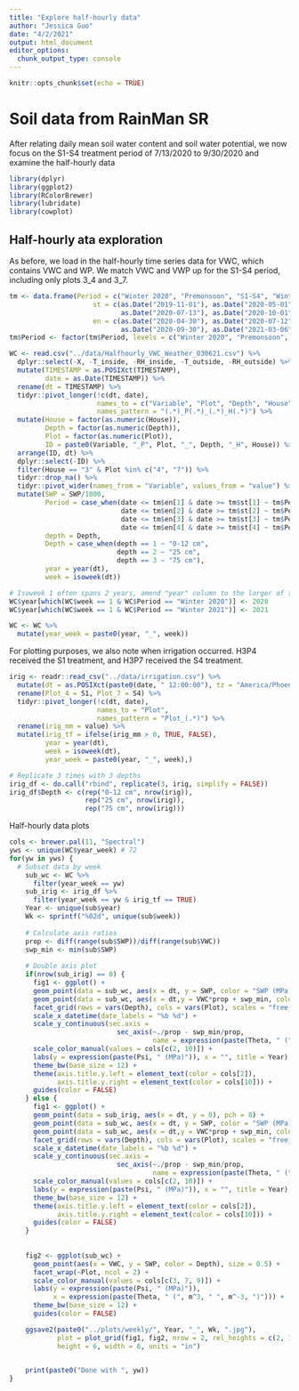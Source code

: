 ```yaml
---
title: "Explore half-hourly data"
author: "Jessica Guo"
date: "4/2/2021"
output: html_document
editor_options: 
  chunk_output_type: console
---
```


```r
knitr::opts_chunk$set(echo = TRUE)
```

# Soil data from RainMan SR

After relating daily mean soil water content and soil water potential, we now focus on the S1-S4 treatment period of 7/13/2020 to 9/30/2020 and examine the half-hourly data

```r
library(dplyr)
library(ggplot2)
library(RColorBrewer)
library(lubridate)
library(cowplot)
```

## Half-hourly ata exploration

As before, we load in the half-hourly time series data for VWC, which contains VWC and WP. We match VWC and VWP up for the S1-S4 period, including only plots 3_4 and 3_7. 

```r
tm <- data.frame(Period = c("Winter 2020", "Premonsoon", "S1-S4", "Winter 2021"),
                     st = c(as.Date("2019-11-01"), as.Date("2020-05-01"), 
                            as.Date("2020-07-13"), as.Date("2020-10-01")),
                     en = c(as.Date("2020-04-30"), as.Date("2020-07-12"),
                            as.Date("2020-09-30"), as.Date("2021-03-06")))
tm$Period <- factor(tm$Period, levels = c("Winter 2020", "Premonsoon", "S1-S4", "Winter 2021"))

WC <- read.csv("../data/Halfhourly_VWC_Weather_030621.csv") %>%
  dplyr::select(-X, -T_inside, -RH_inside, -T_outside, -RH_outside) %>%
  mutate(TIMESTAMP = as.POSIXct(TIMESTAMP),
         date = as.Date(TIMESTAMP)) %>%
  rename(dt = TIMESTAMP) %>%
  tidyr::pivot_longer(!c(dt, date), 
                      names_to = c("Variable", "Plot", "Depth", "House"), 
                      names_pattern = "(.*)_P(.*)_(.*)_H(.*)") %>%
  mutate(House = factor(as.numeric(House)),
         Depth = factor(as.numeric(Depth)),
         Plot = factor(as.numeric(Plot)),
         ID = paste0(Variable, "_P", Plot, "_", Depth, "_H", House)) %>%
  arrange(ID, dt) %>%
  dplyr::select(-ID) %>%
  filter(House == "3" & Plot %in% c("4", "7")) %>%
  tidyr::drop_na() %>%
  tidyr::pivot_wider(names_from = "Variable", values_from = "value") %>%
  mutate(SWP = SWP/1000,
         Period = case_when(date <= tm$en[1] & date >= tm$st[1] ~ tm$Period[1],
                            date <= tm$en[2] & date >= tm$st[2] ~ tm$Period[2],
                            date <= tm$en[3] & date >= tm$st[3] ~ tm$Period[3],
                            date <= tm$en[4] & date >= tm$st[4] ~ tm$Period[4]),
         depth = Depth,
         Depth = case_when(depth == 1 ~ "0-12 cm",
                           depth == 2 ~ "25 cm",
                           depth == 3 ~ "75 cm"),
         year = year(dt),
         week = isoweek(dt))

# Isoweek 1 often spans 2 years, amend "year" column to the larger of the 2 years
WC$year[which(WC$week == 1 & WC$Period == "Winter 2020")] <- 2020
WC$year[which(WC$week == 1 & WC$Period == "Winter 2021")] <- 2021

WC <- WC %>%
  mutate(year_week = paste0(year, "_", week))
```

For plotting purposes, we also note when irrigation occurred. H3P4 received the S1 treatment, and H3P7 received the S4 treatment. 
```r
irig <- readr::read_csv("../data/irrigation.csv") %>%
  mutate(dt = as.POSIXct(paste0(date, " 12:00:00"), tz = "America/Phoenix")) %>%
  rename(Plot_4 = S1, Plot_7 = S4) %>%
  tidyr::pivot_longer(!c(dt, date), 
                      names_to = "Plot", 
                      names_pattern = "Plot_(.*)") %>%
  rename(irig_mm = value) %>%
  mutate(irig_tf = ifelse(irig_mm > 0, TRUE, FALSE),
         year = year(dt),
         week = isoweek(dt),
         year_week = paste0(year, "_", week),)

# Replicate 3 times with 3 depths
irig_df <- do.call("rbind", replicate(3, irig, simplify = FALSE))
irig_df$Depth <- c(rep("0-12 cm", nrow(irig)),
                   rep("25 cm", nrow(irig)),
                   rep("75 cm", nrow(irig)))

```

Half-hourly data plots
```r
cols <- brewer.pal(11, "Spectral")
yws <- unique(WC$year_week) # 72
for(yw in yws) {
  # Subset data by week
    sub_wc <- WC %>%
      filter(year_week == yw)
    sub_irig <- irig_df %>%
      filter(year_week == yw & irig_tf == TRUE)
    Year <- unique(sub$year)
    Wk <- sprintf("%02d", unique(sub$week))
    
    # Calculate axis ratios
    prop <- diff(range(sub$SWP))/diff(range(sub$VWC))
    swp_min <- min(sub$SWP)
    
    # Double axis plot
    if(nrow(sub_irig) == 0) {
      fig1 <- ggplot() +
      geom_point(data = sub_wc, aes(x = dt, y = SWP, color = "SWP (MPa)"), size = 0.5) +
      geom_point(data = sub_wc, aes(x = dt,y = VWC*prop + swp_min, color = "VWC"), size = 0.5) +
      facet_grid(rows = vars(Depth), cols = vars(Plot), scales = "free_y") +
      scale_x_datetime(date_labels = "%b %d") +
      scale_y_continuous(sec.axis = 
                           sec_axis(~./prop - swp_min/prop,
                                    name = expression(paste(Theta, " (", m^3, " ", m^-3, ")")))) +
      scale_color_manual(values = cols[c(2, 10)]) +
      labs(y = expression(paste(Psi, " (MPa)")), x = "", title = Year) +
      theme_bw(base_size = 12) +
      theme(axis.title.y.left = element_text(color = cols[2]),
            axis.title.y.right = element_text(color = cols[10])) +
      guides(color = FALSE)
    } else {
      fig1 <- ggplot() +
      geom_point(data = sub_irig, aes(x = dt, y = 0), pch = 8) +
      geom_point(data = sub_wc, aes(x = dt, y = SWP, color = "SWP (MPa)"), size = 0.5) +
      geom_point(data = sub_wc, aes(x = dt,y = VWC*prop + swp_min, color = "VWC"), size = 0.5) +
      facet_grid(rows = vars(Depth), cols = vars(Plot), scales = "free_y") +
      scale_x_datetime(date_labels = "%b %d") +
      scale_y_continuous(sec.axis = 
                           sec_axis(~./prop - swp_min/prop,
                                    name = expression(paste(Theta, " (", m^3, " ", m^-3, ")")))) +
      scale_color_manual(values = cols[c(2, 10)]) +
      labs(y = expression(paste(Psi, " (MPa)")), x = "", title = Year) +
      theme_bw(base_size = 12) +
      theme(axis.title.y.left = element_text(color = cols[2]),
            axis.title.y.right = element_text(color = cols[10])) +
      guides(color = FALSE)
    }
    
    
    fig2 <- ggplot(sub_wc) +
      geom_point(aes(x = VWC, y = SWP, color = Depth), size = 0.5) +
      facet_wrap(~Plot, ncol = 2) +
      scale_color_manual(values = cols[c(3, 7, 9)]) +
      labs(y = expression(paste(Psi, " (MPa)")), 
           x = expression(paste(Theta, " (", m^3, " ", m^-3, ")"))) +
      theme_bw(base_size = 12) +
      guides(color = FALSE)

    ggsave2(paste0("../plots/weekly/", Year, "_", Wk, ".jpg"),
            plot = plot_grid(fig1, fig2, nrow = 2, rel_heights = c(2, 1)),                             
            height = 6, width = 6, units = "in")

    
    print(paste0("Done with ", yw))
}
```